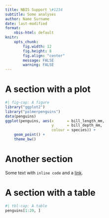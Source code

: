 ```yaml
---
title: NBIS Support \#1234
subtitle: Some analyses
author: Name Surname
date: last-modified
format:
    nbis-html: default
knitr:
    opts_chunk:
        fig.width: 12
        fig.height: 8
        fig.align: "center"
        message: FALSE
        warning: FALSE
---
```


# A section with a plot

```r
#| fig-cap: A figure
library("ggplot2")
library("palmerpenguins")
data(penguins)
ggplot(penguins, aes(x      = bill_length_mm,
                     y      = bill_depth_mm,
                     colour = species)) +
    geom_point() +
    theme_bw()
```

# Another section

Some text with `inline code` and a
[link](https://quarto.org/docs/output-formats/html-basics.html).

# A section with a table

```r
#| tbl-cap: A table
penguins[1:20, ]
```
